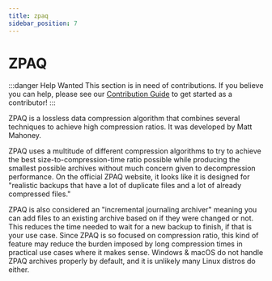 ```yaml
---
title: zpaq
sidebar_position: 7
---
```


# ZPAQ

:::danger Help Wanted
This section is in need of contributions. If you believe you can help, please see our [Contribution Guide](../contribution-guide.mdx) to get started as a contributor!
:::

ZPAQ is a lossless data compression algorithm that combines several techniques to achieve high compression ratios. It was developed by Matt Mahoney.

ZPAQ uses a multitude of different compression algorithms to try to achieve the best size-to-compression-time ratio possible while producing the smallest possible archives without much concern given to decompression performance. On the official ZPAQ website, it looks like it is designed for "realistic backups that have a lot of duplicate files and a lot of already compressed files."

ZPAQ is also considered an "incremental journaling archiver" meaning you can add files to an existing archive based on if they were changed or not. This reduces the time needed to wait for a new backup to finish, if that is your use case. Since ZPAQ is so focused on compression ratio, this kind of feature may reduce the burden imposed by long compression times in practical use cases where it makes sense. Windows & macOS do not handle ZPAQ archives properly by default, and it is unlikely many Linux distros do either.